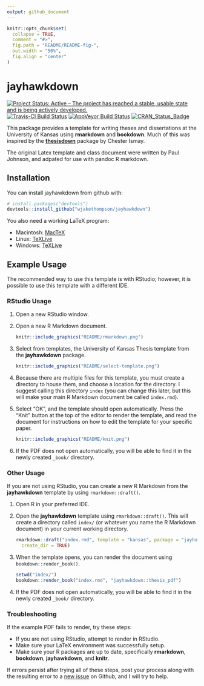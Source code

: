 ```yaml
---
output: github_document
---
```


<!-- README.md is generated from README.Rmd. Please edit that file -->

```r
knitr::opts_chunk$set(
  collapse = TRUE,
  comment = "#>",
  fig.path = "README/README-fig-",
  out.width = "50%",
  fig.align = "center"
)
```

# jayhawkdown

[![Project Status: Active – The project has reached a stable, usable state and is being actively developed.](http://www.repostatus.org/badges/latest/active.svg)](http://www.repostatus.org/#active)
[![Travis-CI Build Status](https://travis-ci.org/wjakethompson/jayhawkdown.svg?branch=master)](https://travis-ci.org/wjakethompson/jayhawkdown)
[![AppVeyor Build Status](https://ci.appveyor.com/api/projects/status/github/wjakethompson/jayhawkdown?branch=master&svg=true)](https://ci.appveyor.com/project/wjakethompson/jayhawkdown)
[![CRAN_Status_Badge](http://www.r-pkg.org/badges/version/jayhawkdown)](http://cran.r-project.org/package=jayhawkdown)


This package provides a template for writing theses and dissertations at the University of Kansas using **rmarkdown** and **bookdown**. Much of this was inspired by the [**thesisdown**](https://github.com/ismayc/thesisdown) package by Chester Ismay.

The original Latex template and class document were written by Paul Johnson, and adpated for use with pandoc R markdown.

## Installation

You can install jayhawkdown from github with:

```r
# install.packages("devtools")
devtools::install_github("wjakethompson/jayhawkdown")
```

You also need a working LaTeX program:

* Macintosh: [MacTeX](https://tug.org/mactex/mactex-download.html)
* Linux: [TeXLive](https://www.tug.org/texlive/acquire-netinstall.html)
* Windows: [TeXLive](https://www.tug.org/texlive/windows.html)

## Example Usage

The recommended way to use this template is with RStudio; however, it is possible to use this template with a different IDE.

### RStudio Usage

1. Open a new RStudio window.
2. Open a new R Markdown document.

    ```r
    knitr::include_graphics("README/rmarkdown.png")
    ```

3. Select from templates, the University of Kansas Thesis template from the **jayhawkdown** package.

    ```r
    knitr::include_graphics("README/select-template.png")
    ```

4. Because there are multiple files for this template, you must create a directory to house them, and choose a location for the directory. I suggest calling this directory `index` (you can change this later, but this will make your main R Markdown document be called `index.rmd`).
5. Select "OK", and the template should open automatically. Press the "Knit" button at the top of the editor to render the template, and read the document for instructions on how to edit the template for your specific paper.

    ```r
    knitr::include_graphics("README/knit.png")
    ```

6. If the PDF does not open automatically, you will be able to find it in the newly created `_book/` directory.

### Other Usage

If you are not using RStudio, you can create a new R Markdown from the **jayhawkdown** template by using `rmarkdown::draft()`.

1. Open R in your preferred IDE.
2. Open the **jayhawkdown** template using `rmarkdown::draft()`. This will create a directory called `index/` (or whatever you name the R Markdown document) in your current working directory.

    ```r
    rmarkdown::draft("index.rmd", template = "kansas", package = "jayhawkdown",
      create_dir = TRUE)
    ```

3. When the template opens, you can render the document using `bookdown::render_book()`.

    ```r
    setwd("index/")
    bookdown::render_book("index.rmd", "jayhawkdown::thesis_pdf")
    ```

4. If the PDF does not open automatically, you will be able to find it in the newly created `_book/` directory.

### Troubleshooting

If the example PDF fails to render, try these steps:

* If you are not using RStudio, attempt to render in RStudio.
* Make sure your LaTeX environment was successfully setup.
* Make sure your R packages are up to date, specifically **rmarkdown**, **bookdown**, **jayhawkdown**, and **knitr**.

If errors persist after trying all of these steps, post your process along with the resulting error to a [new issue](https://github.com/wjakethompson/jayhawkdown/issues) on Github, and I will try to help.
